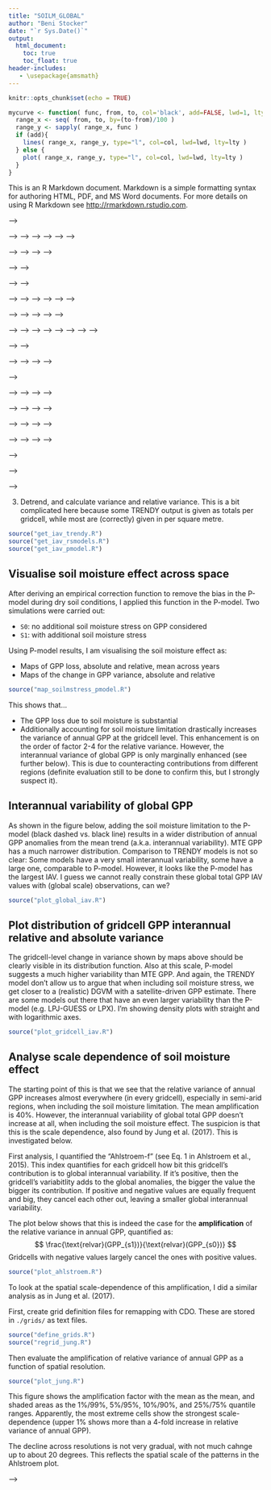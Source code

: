 ```yaml
---
title: "SOILM_GLOBAL"
author: "Beni Stocker"
date: "`r Sys.Date()`"
output:
  html_document:
    toc: true
    toc_float: true
header-includes:
   - \usepackage{amsmath}
---
```


```r
knitr::opts_chunk$set(echo = TRUE)
```

```r
mycurve <- function( func, from, to, col='black', add=FALSE, lwd=1, lty=1 ){
  range_x <- seq( from, to, by=(to-from)/100 )
  range_y <- sapply( range_x, func )
  if (add){
    lines( range_x, range_y, type="l", col=col, lwd=lwd, lty=lty )
  } else {
    plot( range_x, range_y, type="l", col=col, lwd=lwd, lty=lty )
  }
}

```

This is an R Markdown document. Markdown is a simple formatting syntax for authoring HTML, PDF, and MS Word documents. For more details on using R Markdown see <http://rmarkdown.rstudio.com>.

<!-- ## Aggregate site data -->

<!-- Collect and aggregate FLUXNET 2015 site scale data to single data frame, using all sites. Aggregation is done for daily data using P-model output and observational data, and for 8-day periods using MTE and MODIS data, combined with observational data (mean over 8-day period) -->
<!-- ```{r aggregate_all, warning=FALSE, eval=FALSE} -->
<!-- source("aggregate_all_fluxnet2015.R") -->
<!-- ``` -->

<!-- ### Indication of a bias under dry conditions -->
<!-- The following boxplots give an indication that GPP model biases are related to drought conditions: Under dry conditions (daily AET/PET<0.95), the models exhibit a higher bias (ratio of modelled over observed GPP). The P-model is unbiased under moist conditions. For both MTE and MODIS GPP the low bias under moist conditions is partially compensated by a high bias (or apparently small bias) under dry conditions. Furthermore, the P-model bias exhibits a relationship to AET/PET: the drier the higher bias. The same is true for MTE and MODIS GPP, although the pattern is not as clear. -->
<!-- ```{r plot_all, fig.width=5, fig.height=4, eval=TRUE} -->
<!-- source("plot_agg_all_fluxnet2015.R") -->
<!-- ``` -->

<!-- Aggregate data as before but now only for a subset of sites where the NN-FLUXNET2015 method performed well. This data includes the NN-predicted values of LUE and fLUE. -->
<!-- ```{r aggregate_nn, warning=FALSE, eval=FALSE} -->
<!-- source("aggregate_nn_fluxnet2015.R") -->
<!-- ``` -->

<!-- ## Fit soil moisture stress function -->
<!-- Derive the soil moisture stress function by fitting a quadratic function to fLUE data derived by (NN FLUXNET2015). The maximum LUE decline at low soil moisture is a function of mean AET/PET (see Fig. 9 in Stocker et al. XXX). Two approaches are shown here. These yield very similar results. -->

<!-- ### Two-step method, fitting fLUE -->
<!-- This approach is based on a linear relationship between the maximum LUE reduction (mean fLUE values in lowest soil moisture bin fLUE$_0$) and mean annual AET/PET. -->
<!-- ```{r linearfit} -->
<!-- load( "data/nice_nn_agg_lue_obs_evi.Rdata" )       # loads 'nice_agg' -->
<!-- ddf <- nice_agg -->
<!-- rm("nice_agg")  # rename to be a bit more concise -->

<!-- ## Use only sites where NN method worked (i.e. that had clear and identifiable soil moisture limitation) -->
<!-- successcodes <- read.csv( paste( myhome, "sofun/utils_sofun/analysis_sofun/fluxnet2015/successcodes.csv", sep="" ), as.is = TRUE ) -->
<!-- do.sites <- dplyr::filter( successcodes, successcode==1 | successcode==2 )$mysitename -->
<!-- ddf <- ddf %>% filter( mysitename %in% do.sites ) -->

<!-- ## Merge mean annual alpha (AET/PET) values into this dataframe -->
<!-- load( "../sofun/utils_sofun/analysis_sofun/fluxnet2015/data/alpha_fluxnet2015.Rdata" )  # loads 'df_alpha' -->
<!-- ddf <- ddf %>% left_join( rename( df_alpha, meanalpha=alpha ), by="mysitename" ) -->
<!-- source("get_linearfit.R") -->
<!-- source("plot_linearfit.R") -->

<!-- # usesites <- read.csv("use_biaseval.csv") %>% mutate( use_biaseval=ifelse(is.na(use_biaseval), FALSE, TRUE ) ) -->
<!-- linearfit  <- get_linearfit( filter( ddf, ratio_obs_mod < 5 ), monthly=FALSE ) -->
<!-- plot_linearfit( linearfit ) -->
<!-- save( linearfit,  file="linearfit.Rdata" ) -->
<!-- ``` -->

<!-- Given fLUE$_0$ as a linear function of mean AET/PET, the soil moisture stress function can be calculated with -->
<!-- ```{r correct_linearfit} -->
<!-- calc_flue_est_alpha <- function( x, alpha, apar, bpar, cpar, dpar ){ -->
<!--   flue0 <- apar + bpar * alpha -->
<!--   beta  <- (flue0 - 1.0) / (cpar - dpar)^2 -->
<!--   flue_est <- beta * (x - dpar)^2 + 1 -->
<!--   return( flue_est ) -->
<!-- } -->

<!-- ## add estimated fLUE to ddf -->
<!-- ddf <- ddf %>% mutate( flue_est = calc_flue_est_alpha( soilm_mean, alpha=meanalpha, apar=coef(linearfit$linmod)[1], bpar=coef(linearfit$linmod)[2], cpar=0.125, dpar=0.75 ) ) -->

<!-- ## evaluate bias~soil moisture -->
<!-- nbins <- 5 -->
<!-- binwidth <- 1/nbins -->
<!-- alphabins <- seq( from=0, to=1, by=binwidth ) -->
<!-- soilmbins <- seq( from=0, to=1, by=binwidth ) -->
<!-- ddf <- ddf %>% mutate( inalphabin = cut( as.numeric(alpha), breaks = alphabins ), insoilmbin = cut( as.numeric(soilm_mean), breaks = soilmbins ) )  -->

<!-- bp <- boxplot( log( bias_pmodel ) ~ insoilmbin, data=ddf, col="tomato", las=1, outline = FALSE, na.rm=TRUE, add=FALSE, at=(soilmbins[1:nbins]+1/nbins*0.3), boxwex=0.03, xlim=c(0,1) ) -->
<!-- bp <- boxplot( log( bias_pmodel * flue_est ) ~ insoilmbin, data=ddf, col="royalblue3", las=1, outline = FALSE, na.rm=TRUE, add=TRUE, at=(soilmbins[1:nbins]+1/nbins*0.6), boxwex=0.03, axes=FALSE, xlim=c(0,1) ) -->
<!-- abline( h=0.0, lty=3 ) -->
<!-- ``` -->

<!-- <!-- ### Non-linear least squares, fitting fLUE -->
<!-- This approach allows the linear relationship between mean AET/PET and the maximum LUE reduction to be freely determined from fitting a quadratic function to fLUE data. In addition to fitting the linear function of fLUE$_0$, here also the "tie-points" are fitted. Fitting is done using the `nlsLM` function of the `minpack.lm` package as follows: -->
<!-- ```{r nlsfit, eval=FALSE} -->
<!-- nlsfit <- nlsLM( -->
<!--                 fvar ~ calc_flue_est_alpha( soilm_mean, meanalpha, apar, bpar, cpar, dpar ), -->
<!--                 data=df, -->
<!--                 start=list( apar=0.11, bpar=0.89, cpar=0.125, dpar=0.75 ), -->
<!--                 lower=c( apar=0.001, bpar=0.5, cpar=0.001, dpar=0.3 ), -->
<!--                 upper=c( apar=0.3, bpar=1.5, cpar=0.3, dpar=1.0 ), -->
<!--                 algorithm="port" -->
<!--                 ) -->
<!-- ``` -->
<!-- Get the fit using daily data, estimate flue and plot bias: -->
<!-- ```{r get_nlsfit} -->
<!-- source("get_nlsfit.R") -->
<!-- nlsfit <- get_nlsfit( ddf, target="fvar", monthly=FALSE, bin=FALSE ) -->
<!-- save( nlsfit, file="nlsfit.Rdata" ) -->

<!-- ## add estimated fLUE to ddf -->
<!-- ddf <- ddf %>% mutate( flue_est = stress_quad_1sided_alpha( soilm_mean, meanalpha, coef(nlsfit)[[ "x0" ]], coef(nlsfit)[[ "apar" ]], coef(nlsfit)[[ "bpar" ]] ) ) -->

<!-- bp <- boxplot( log( bias_pmodel ) ~ insoilmbin, data=ddf, col="tomato", las=1, outline = FALSE, na.rm=TRUE, add=FALSE, at=(soilmbins[1:nbins]+1/nbins*0.3), boxwex=0.05, xlim=c(0,1) ) -->
<!-- bp <- boxplot( log( bias_pmodel * flue_est ) ~ insoilmbin, data=ddf, col="springgreen", las=1, outline = FALSE, na.rm=TRUE, add=TRUE, at=(soilmbins[1:nbins]+1/nbins*0.6), boxwex=0.05, axes=FALSE, xlim=c(0,1) ) -->
<!-- abline( h=0.0, lty=3 ) -->
<!-- ``` -->

<!-- ### Non-linear least squares, binned -->
<!-- This is basically the same as above, but here, we bin the data before fitting in order to avoid underrepresentation of data points where fLUE is low (low soil moisture). -->
<!-- Get the fit using daily data, estimate flue and plot bias: -->
<!-- ```{r get_nlsfit_binned} -->
<!-- source("get_nlsfit.R") -->
<!-- nlsfit <- get_nlsfit( ddf, target="fvar", monthly=FALSE, bin=TRUE ) -->
<!-- save( nlsfit, file="nlsfit_binned.Rdata" ) -->

<!-- ## add estimated fLUE to ddf -->
<!-- ddf <- ddf %>% mutate( flue_est = stress_quad_1sided_alpha( soilm_mean, meanalpha, coef(nlsfit)[[ "x0" ]], coef(nlsfit)[[ "apar" ]], coef(nlsfit)[[ "bpar" ]] ) ) -->

<!-- bp <- boxplot( log( bias_pmodel ) ~ insoilmbin, data=ddf, col="tomato", las=1, outline = FALSE, na.rm=TRUE, add=FALSE, at=(soilmbins[1:nbins]+1/nbins*0.3), boxwex=0.05, xlim=c(0,1) ) -->
<!-- bp <- boxplot( log( bias_pmodel * flue_est ) ~ insoilmbin, data=ddf, col="springgreen3", las=1, outline = FALSE, na.rm=TRUE, add=TRUE, at=(soilmbins[1:nbins]+1/nbins*0.7), boxwex=0.05, axes=FALSE, xlim=c(0,1) ) -->
<!-- abline( h=0.0, lty=3 ) -->
<!-- ``` -->

<!-- ### Two-step method, level 2, target: fvar -->
<!-- Level 2 means that instead defining fLUE0 as the median in lowest bin, we define fLUE0 as the y-axis intersect of the fitted function. This works well but doesn't remove the bias fully. -->
<!-- ```{r get_linearfit2_fvar} -->
<!-- source("get_linearfit2.R") -->
<!-- source("plot_linearfit2.R") -->
<!-- source("stress_quad_1sided.R") -->
<!-- x0_fix <- 0.9 -->
<!-- linearfit2 <- get_linearfit2( ddf, target="fvar", monthly=FALSE, bin=FALSE, x0_fix=x0_fix ) -->
<!-- save( linearfit2, file="linearfit2_fvar.Rdata" ) -->

<!-- ## plot fLUE0 vs. mean alpha -->
<!-- plot_linearfit2( linearfit2, df=NULL ) -->

<!-- ## add estimated fLUE to ddf -->
<!-- ddf <- ddf %>% mutate( flue_est = stress_quad_1sided_alpha( soilm_mean, meanalpha, x0_fix, coef(linearfit2$linmod)[["(Intercept)"]], coef(linearfit2$linmod)[["meanalpha"]] ) ) -->

<!-- ## re-define bins for evaluation -->
<!-- nbins <- 2 -->
<!-- binwidth <- 1/nbins -->
<!-- alphabins <- seq( from=0, to=1, by=binwidth ) -->
<!-- soilmbins <- seq( from=0, to=1, by=binwidth ) -->
<!-- ddf <- ddf %>% mutate( inalphabin = cut( as.numeric(alpha), breaks = alphabins ), insoilmbin = cut( as.numeric(soilm_mean), breaks = soilmbins ) )  -->

<!-- ## plot boxplot: bias by soil moisture bin -->
<!-- bp1 <- boxplot( log( bias_pmodel ) ~ insoilmbin, data=ddf, col="tomato", las=1, outline = FALSE, na.rm=TRUE, add=FALSE, at=(soilmbins[1:nbins]+1/nbins*0.3), boxwex=0.05, xlim=c(0,1) ) -->
<!-- bp4 <- boxplot( log( bias_pmodel * flue_est ) ~ insoilmbin, data=ddf, col="springgreen3", las=1, outline = FALSE, na.rm=TRUE, add=TRUE, at=(soilmbins[1:nbins]+1/nbins*0.7), boxwex=0.05, axes=FALSE, xlim=c(0,1) ) -->
<!-- abline( h=0.0, lty=3 ) -->
<!-- ``` -->

<!--  --> -->
<!-- ### Two-step method, level 2, target: ratio_obs_mod -->
<!-- Level 2 means that instead defining fLUE0 as the median in lowest bin, we define fLUE0 as the y-axis intersect of the fitted function. -->
<!-- ```{r get_linearfit2_ratio} -->
<!-- source("get_linearfit2.R") -->
<!-- source("plot_linearfit2.R") -->
<!-- source("stress_quad_1sided.R") -->

<!-- ## Use fixed point (soil moisture) above which stress function is 1 (no stress) -->
<!-- x0_fix <- 0.9 -->
<!-- linearfit2 <- get_linearfit2( ddf, target="ratio_obs_mod", monthly=FALSE, bin=FALSE, x0_fix=x0_fix ) -->
<!-- save( linearfit2, file="linearfit2_ratio.Rdata" ) -->

<!-- ## plot fLUE0 vs. mean alpha -->
<!-- plot_linearfit2( linearfit2, df=NULL ) -->

<!-- ## add estimated fLUE to ddf -->
<!-- ddf <- ddf %>% mutate( flue_est = stress_quad_1sided_alpha( soilm_mean, meanalpha, x0_fix, coef(linearfit2$linmod)[["(Intercept)"]], coef(linearfit2$linmod)[["meanalpha"]] ) ) -->

<!-- ## re-define bins for evaluation -->
<!-- nbins <- 5 -->
<!-- binwidth <- 1/nbins -->
<!-- alphabins <- seq( from=0, to=1, by=binwidth ) -->
<!-- soilmbins <- seq( from=0, to=1, by=binwidth ) -->
<!-- ddf <- ddf %>% mutate( inalphabin = cut( as.numeric(alpha), breaks = alphabins ), insoilmbin = cut( as.numeric(soilm_mean), breaks = soilmbins ) ) -->

<!-- ## plot boxplot: bias by soil moisture bin -->
<!-- bp1 <- boxplot( log( bias_pmodel ) ~ insoilmbin, data=ddf, col="tomato", las=1, outline = FALSE, na.rm=TRUE, add=FALSE, at=(soilmbins[1:nbins]+1/nbins*0.3), boxwex=0.05, xlim=c(0,1) ) -->
<!-- bp4 <- boxplot( log( bias_pmodel * flue_est ) ~ insoilmbin, data=ddf, col="springgreen3", las=1, outline = FALSE, na.rm=TRUE, add=TRUE, at=(soilmbins[1:nbins]+1/nbins*0.7), boxwex=0.05, axes=FALSE, xlim=c(0,1) ) -->
<!-- abline( h=0.0, lty=3 ) -->
<!-- ``` -->

<!-- <!-- ### Two-step method, level 2, target: ratio_obs_mod, means in 8-day bins --> -->
<!-- <!-- Level 2 means that instead defining fLUE0 as the median in lowest bin, we define fLUE0 as the y-axis intersect of the fitted function. --> -->
<!-- <!-- ```{r get_linearfit2_ratio_agg} --> -->
<!-- <!-- source("get_linearfit2.R") --> -->
<!-- <!-- source("plot_linearfit2.R") --> -->
<!-- <!-- source("stress_quad_1sided.R") --> -->

<!-- <!-- ## Use fixed point (soil moisture) above which stress function is 1 (no stress) --> -->
<!-- <!-- x0_fix <- 0.9 --> -->
<!-- <!-- linearfit2 <- get_linearfit2( ddf, target="ratio_obs_mod", monthly=FALSE, bin=FALSE, x0_fix=x0_fix, agg=8 ) --> -->
<!-- <!-- save( linearfit2, file="linearfit2_ratio_agg.Rdata" ) --> -->

<!-- <!-- ## plot fLUE0 vs. mean alpha --> -->
<!-- <!-- plot_linearfit2( linearfit2, target="ratio_obs_mod", df=NULL ) --> -->

<!-- <!-- ## add estimated fLUE to ddf --> -->
<!-- <!-- ddf <- ddf %>% mutate( flue_est = stress_quad_1sided_alpha( soilm_mean, meanalpha, x0_fix, coef(linearfit2$linmod)[["(Intercept)"]], coef(linearfit2$linmod)[["meanalpha"]] ) ) --> -->

<!-- <!-- ## re-define bins for evaluation --> -->
<!-- <!-- nbins <- 5 --> -->
<!-- <!-- binwidth <- 1/nbins --> -->
<!-- <!-- alphabins <- seq( from=0, to=1, by=binwidth ) --> -->
<!-- <!-- soilmbins <- seq( from=0, to=1, by=binwidth ) --> -->
<!-- <!-- ddf <- ddf %>% mutate( inalphabin = cut( as.numeric(alpha), breaks = alphabins ), insoilmbin = cut( as.numeric(soilm_mean), breaks = soilmbins ) ) --> -->

<!-- <!-- ## plot boxplot: bias by soil moisture bin --> -->
<!-- <!-- bp1 <- boxplot( log( bias_pmodel ) ~ insoilmbin, data=ddf, col="tomato", las=1, outline = FALSE, na.rm=TRUE, add=FALSE, at=(soilmbins[1:nbins]+1/nbins*0.3), boxwex=0.05, xlim=c(0,1) ) --> -->
<!-- <!-- bp4 <- boxplot( log( bias_pmodel * flue_est ) ~ insoilmbin, data=ddf, col="springgreen3", las=1, outline = FALSE, na.rm=TRUE, add=TRUE, at=(soilmbins[1:nbins]+1/nbins*0.7), boxwex=0.05, axes=FALSE, xlim=c(0,1) ) --> -->
<!-- <!-- abline( h=0.0, lty=3 ) --> -->
<!-- <!-- ``` --> -->


<!-- <!-- ### Non-linear least squares, fitting ratio - DOESN'T WORK --> -->
<!-- <!-- This approach allows the linear relationship between mean AET/PET and the maximum LUE reduction to be freely determined from fitting a quadratic function to fLUE data. In addition to fitting the linear function of fLUE$_0$, here also the "tie-points" are fitted. --> -->
<!-- <!-- Get the fit using daily data, estimate flue and plot bias: --> -->
<!-- <!-- ```{r get_nlsfit_ratio} --> -->
<!-- <!-- source("get_nlsfit.R") --> -->
<!-- <!-- x0_fix <- 0.9 --> -->
<!-- <!-- nlsfit <- get_nlsfit( ddf, target="ratio_obs_mod", monthly=FALSE, bin=FALSE, x0_fix=x0_fix ) --> -->
<!-- <!-- save( nlsfit, file="nlsfit.Rdata" ) --> -->

<!-- <!-- ## add estimated fLUE to ddf --> -->
<!-- <!-- ddf <- ddf %>% mutate( flue_est = stress_quad_1sided_alpha( soilm_mean, meanalpha, x0_fix, coef(nlsfit)[[ "apar" ]], coef(nlsfit)[[ "bpar" ]] ) ) --> -->

<!-- <!-- bp <- boxplot( log( bias_pmodel ) ~ insoilmbin, data=ddf, col="tomato", las=1, outline = FALSE, na.rm=TRUE, add=FALSE, at=(soilmbins[1:nbins]+1/nbins*0.3), boxwex=0.05, xlim=c(0,1) ) --> -->
<!-- <!-- bp <- boxplot( log( bias_pmodel * flue_est ) ~ insoilmbin, data=ddf, col="springgreen", las=1, outline = FALSE, na.rm=TRUE, add=TRUE, at=(soilmbins[1:nbins]+1/nbins*0.7), boxwex=0.05, axes=FALSE, xlim=c(0,1) ) --> -->
<!-- <!-- abline( h=0.0, lty=3 ) --> -->
<!-- <!-- ``` --> -->


<!-- ### Estimate fLUE -->
<!-- Finally, all dataframes are complemented with estimated fLUE (adds column `flue_est`). -->
<!-- ```{r complement_flue, eval=FALSE} -->
<!-- source("complement_all.R") -->
<!-- load("linearfit2_ratio_agg.Rdata") -->
<!-- complment_all( linearfit2 ) -->
<!-- ``` -->


<!-- ## Reshape data to align by drought events -->
<!-- This is used for plotting the data -->
<!-- ```{r reshape} -->
<!-- source("execute_reshape_align_nn_fluxnet2015.R") -->
<!-- ``` -->


<!-- ## Plot data to analyse bias, related to drought effect on LUE -->
<!-- ```{r plot_agg} -->
<!-- source("plot_agg_nn_fluxnet2015.R") -->
<!-- ``` -->

<!-- <!-- --> -->

<!-- <!-- 1. Define relationship between fLUE_0 and annual mean AET/PET --> -->
<!-- <!-- ```{r flue_0} --> -->
<!-- <!-- source("get_function_fvar_vs_soilm.R") --> -->
<!-- <!-- ``` --> -->

<!-- <!-- 2. Define correction function (function of soil moisture) for each site --> -->
<!-- <!-- ```{r correctionfunction, eval=FALSE} --> -->
<!-- <!-- source("xxx.R") --> -->
<!-- <!-- ``` --> -->

<!-- <!-- 3. Apply function to estimate fLUE --> -->
<!-- <!-- ```{r, eval=FALSE} --> -->
<!-- <!-- source("xxx.R") --> -->
<!-- <!-- ``` --> -->

<!-- <!-- 4. Calculate corrected GPP --> -->
<!-- <!-- ```{r, eval=FALSE} --> -->
<!-- <!-- source("xxx.R") --> -->
<!-- <!-- ``` --> -->

<!-- <!-- ## Align data by drought events (dbt whether necessary -> check ratio vs. fLUE plot) --> -->

<!-- <!-- ## Plot bias versus dryness --> -->

<!-- <!-- ## in R, get IAV (distribution across gridcells) of P-model before and after soil moisture correction, MODIS GPP, MTE GPP, TRENDY models --> -->

<!-- ### Process GPP datasets outputs -->

<!-- 1. Subset years 1982-2015 for TRENDY outputs -->
<!-- Using CDO: -->
<!-- ```{sh, eval=FALSE} -->
<!-- cdo selyear,1982/2015 CABLE-POP_S2_gpp.nc CABLE-POP_S2_gpp_sub.nc -->
<!-- cdo selyear,1982/2015 CLASS-CTEM_S2_gpp.nc CLASS-CTEM_S2_gpp_sub.nc -->
<!-- cdo selyear,1982/2015 CLM4.5_S2_gpp.nc CLM4.5_S2_gpp_sub.nc -->
<!-- cdo selyear,1982/2015 ISAM_S2_gpp.nc ISAM_S2_gpp_sub.nc -->
<!-- cdo selyear,1982/2015 JSBACH_S2_gpp.nc JSBACH_S2_gpp_sub.nc -->
<!-- cdo selyear,1982/2015 LPJ-GUESS_S2_gpp_fEst_sub.nc LPJ-GUESS_S2_gpp_fEst.nc -->
<!-- cdo selyear,1982/2015 VEGAS_S2_gpp_sub.nc VEGAS_S2_gpp.nc -->
<!-- cdo selyear,1982/2015 VISIT_S2_gpp.nc VISIT_S2_gpp_sub.nc -->
<!-- ``` -->

<!-- Using R for problematic files: -->
<!-- ```{r, eval=FALSE} -->
<!-- source("selyears_dlem.R") -->
<!-- source("selyears_jules.R") -->
<!-- source("selyears_lpx.R") -->
<!-- source("selyears_orchidee.R") -->
<!-- source("selyears_sdgvm.R") -->
<!-- ``` -->

<!-- Using Ferret for JULES. In Ferret: -->
<!-- ``` -->
<!-- go selyears_jules.jnl -->
<!-- ``` -->

<!-- In Bash: -->
<!-- ```{sh, eval=FALSE} -->
<!-- cdo chname,GPP_SUB,gpp CRU-NCEP_1p1.update.vn4.6.S2.Annual.gpp_sub.nc tmp.nc -->
<!-- mv tmp.nc CRU-NCEP_1p1.update.vn4.6.S2.Annual.gpp_sub.nc -->

<!-- cdo chname,gpp.monthly,gpp /Users/benjaminstocker/data/trendy/v5/LPJ-GUESS/S2/LPJ-GUESS_S2_gpp_fEst_sub.nc tmp.nc -->
<!-- mv tmp.nc /Users/benjaminstocker/data/trendy/v5/LPJ-GUESS/S2/LPJ-GUESS_S2_gpp_fEst_sub.nc -->
<!-- ``` -->

<!-- 2. Converting to annual totals. This is a bit complicated here because model output is given in units per seconds and months have variable number of seconds. This reduces time series of TRENDY outputs to 1982-2011, to be used for detrending and IAV calculation in the next step. -->
<!-- ```{r getann, eval=FALSE} -->
<!-- source("get_ann_trendy.R") -->
<!-- source("get_ann_mte.R") -->
<!-- source("get_ann_bess.R") -->
<!-- ``` -->

3. Detrend, and calculate variance and relative variance. This is a bit complicated here because some TRENDY output is given as totals per gridcell, while most are (correctly) given in per square metre.
```r
source("get_iav_trendy.R")
source("get_iav_rsmodels.R")
source("get_iav_pmodel.R")
```

## Visualise soil moisture effect across space
After deriving an empirical correction function to remove the bias in the P-model during dry soil conditions, I applied this function in the P-model. Two simulations were carried out:

- `S0`: no additional soil moisture stress on GPP considered
- `S1`: with additional soil moisture stress

Using P-model results, I am visualising the soil moisture effect as:

- Maps of GPP loss, absolute and relative, mean across years
- Maps of the change in GPP variance, absolute and relative

```r
source("map_soilmstress_pmodel.R")
```

This shows that...

- The GPP loss due to soil moisture is substantial
- Additionally accounting for soil moisture limitation drastically increases the variance of annual GPP at the gridcell level. This enhancement is on the order of factor 2-4 for the relative variance. However, the interannual variance of global GPP is only marginally enhanced (see further below). This is due to counteracting contributions from different regions (definite evaluation still to be done to confirm this, but I strongly suspect it).

## Interannual variability of global GPP
As shown in the figure below, adding the soil moisture limitation to the P-model (black dashed vs. black line) results in a wider distribution of annual GPP anomalies from the mean trend (a.k.a. interannual variability). MTE GPP has a much narrower distribution. Comparison to TRENDY models is not so clear: Some models have a very small interannual variability, some have a large one, comparable to P-model. However, it looks like the P-model has the largest IAV. I guess we cannot really constrain these global total GPP IAV values with (global scale) observations, can we?

```r
source("plot_global_iav.R")
```

## Plot distribution of gridcell GPP interannual relative and absolute variance
The gridcell-level change in variance shown by maps above should be clearly visible in its distribution function. Also at this scale, P-model suggests a much higher variability than MTE GPP. And again, the TRENDY model don't allow us to argue that when including soil moisture stress, we get closer to a (realistic) DGVM with a satellite-driven GPP estimate. There are some models out there that have an even larger variability than the P-model (e.g. LPJ-GUESS or LPX). I'm showing density plots with straight and with logarithmic axes.
```r
source("plot_gridcell_iav.R")
```

## Analyse scale dependence of soil moisture effect
The starting point of this is that we see that the relative variance of annual GPP increases almost everywhere (in every gridcell), especially in semi-arid regions, when including the soil moisture limitation. The mean amplification is 40%. However, the interannual variability of global total GPP doesn't increase at all, when including the soil moisture effect. The suspicion is that this is the scale dependence, also found by Jung et al. (2017). This is investigated below.

First analysis, I quantified the "Ahlstroem-f" (see Eq. 1 in Ahlstroem et al., 2015). This index quantifies for each gridcell how bit this gridcell's contribution is to global interannual variability. If it's positive, then the gridcell's variabitlity adds to the global anomalies, the bigger the value the bigger its contribution. If positive and negative values are equally frequent and big, they cancel each other out, leaving a smaller global interannual variability.

The plot below shows that this is indeed the case for the **amplification** of the relative variance in annual GPP, quantified as:
$$
\frac{\text{relvar}(GPP_{s1})}{\text{relvar}(GPP_{s0})}
$$
Gridcells with negative values largely cancel the ones with positive values.
```r
source("plot_ahlstroem.R")
```

To look at the spatial scale-dependence of this amplification, I did a similar analysis as in Jung et al. (2017).

First, create grid definition files for remapping with CDO. These are stored in `./grids/` as text files.
```r
source("define_grids.R")
source("regrid_jung.R")
```

Then evaluate the amplification of relative variance of annual GPP as a function of spatial resolution.
```r
source("plot_jung.R")
```

This figure shows the amplification factor with the mean as the mean, and shaded areas as the 1%/99%, 5%/95%, 10%/90%, and 25%/75% quantile ranges. Apparently, the most extreme cells show the strongest scale-dependence (upper 1% shows more than a 4-fold increase in relative variance of annual GPP).

The decline across resolutions is not very gradual, with not much cahnge up to about 20 degrees. This reflects the spatial scale of the patterns in the Ahlstroem plot.


<!-- ## Plot -->

<!-- ## in R/cdo: plot average relative IAV increase due to soil moisture effect as a function of spatial scale (as in Jung) -->

<!-- ## in R Ahlstroem plot -->

<!-- Note that the `echo = FALSE` parameter was added to the code chunk to prevent printing of the R code that generated the plot. --> -->
